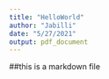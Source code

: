 ```yaml
---
title: "HelloWorld"
author: "Jabilli"
date: "5/27/2021"
output: pdf_document
---
```


##this is a markdown file



